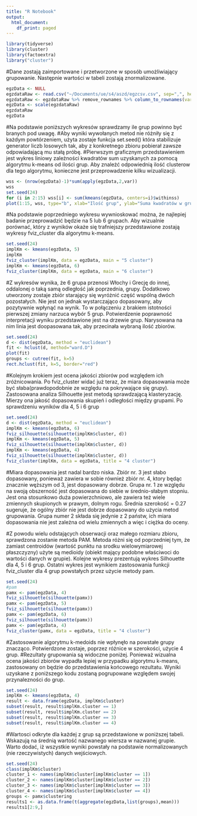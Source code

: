 ```yaml
---
title: "R Notebook"
output:
  html_document:
    df_print: paged
---
```


```r
library(tidyverse)
library(cluster)
library(factoextra)
library("cluster")
```

#Dane zostają zaimportowane i przetworzone w sposób umożliwiający grupowanie. Następnie wartości w tabeli zostają znormalizowane.
```r
egzData <- NULL
egzdataRaw <- read.csv("~/Documents/ue/s4/aszd/egzcsv.csv", sep=",", header=T, dec=".")
egzdataRaw <- egzdataRaw %>% remove_rownames %>% column_to_rownames(var="Country")
egzData <- scale(egzdataRaw)
egzdataRaw
egzData
```

#Na podstawie poniższych wykresów sprawdzamy ile grup powinno być branych pod uwagę.
#Aby wyniki wywołanych metod nie różniły się z każdym powtórzeniem, użyta zostaje funkcja set.seed() która stabilizuje generator liczb losowych tak, aby z konkretnego zbioru pobierał zawsze odpowiadającą mu stałą próbę. 
#Pierwszym graficznym przedstawieniem jest wykres liniowy zależności kwadratów sum uzyskanych za pomocą algorytmu k-means od ilości grup. Aby znależć odpowiednią ilość clusterow dla tego algorytmu, konieczne jest przeprowadzenie kilku wizualizacji. 
```r
wss <- (nrow(egzData)-1)*sum(apply(egzData,2,var))
wss
set.seed(24)
for (i in 2:15) wss[i] <- sum(kmeans(egzData, centers=i)$withinss)
plot(1:15, wss, type="b", xlab="Ilość grup", ylab="Suma kwadratów w grupie")
```


#Na podstawie poprzedniego wykresu wywnioskować można, że najlepiej badanie przeprowadzić będzie na 5 lub 6 grupach. Aby wizualnie porównać, który z wyników okaże się trafniejszy przedstawione zostają wykresy fviz_cluster dla algorytmu k-means.
```r
set.seed(24)
implKm <- kmeans(egzData, 5)
implKm
fviz_cluster(implKm, data = egzData, main = "5 cluster")
implKm <- kmeans(egzData, 6)
fviz_cluster(implKm, data = egzData, main = "6 cluster")
```

#Z wykresów wynika, że 6 grupa przenosi Włochy i Grecję do innej, oddalonej o taką samą odległość jak poprzednia, grupy. Dodatkowo utworzony zostaje zbiór starający się wyróżnić część wspólną dwóch pozostałych. Nie jest on jednak wystarczająco dopasowany, aby pozytywnie wpłynąć na wynik. To w połączeniu z brakiem istotności pierwszej zmiany narzuca wybór 5 grup. Potwierdzenie poprawność interpretacji wyniku przedstawione jest na drzewie grup. Narysowana na nim linia jest doopasowana tak, aby przecinała wybraną ilość zbiorów.
```r
set.seed(24)
d <- dist(egzData, method = "euclidean") 
fit <- hclust(d, method="ward.D") 
plot(fit) 
groups <- cutree(fit, k=5) 
rect.hclust(fit, k=5, border="red")
```


#Kolejnym krokiem jest ocena jakości zbiorów pod względem ich zróżnicowania. Po fviz_cluster widać już teraz, że miara dopasowania może być słaba(prawdopodobnie ze względu na pokrywające się grupy). Zastosowana analiza Silhouette jest metodą sprawdzającą klasteryzację. Mierzy ona jakość dopasowania skupień i odległości między grupami. Po sprawdzeniu wyników dla 4, 5 i 6 grup
```r
set.seed(24)
d <- dist(egzData, method = "euclidean")
implKm <- kmeans(egzData, 6)
fviz_silhouette(silhouette(implKm$cluster, d))
implKm <- kmeans(egzData, 5)
fviz_silhouette(silhouette(implKm$cluster, d))
implKm <- kmeans(egzData, 4)
fviz_silhouette(silhouette(implKm$cluster, d))
fviz_cluster(implKm, data = egzData, title = "4 cluster")
```

#Miara dopasowania jest nadal bardzo niska. Zbiór nr. 3 jest słabo dopasowany, ponieważ zawiera w sobie również zbiór nr. 4, ktory będąc znacznie węższym od 3, jest dopasowany dobrze. Grupa nr. 1 ze względu na swoją obszerność jest dopasowana do siebie w średnio-słabym stopniu. Jest ona stosunkowo duża powierzchniowo, ale zawiera też wiele zmiennych skupionych w prawym, dolnym rogu. Średnia szerokość = 0.27 sugeruje, że ogólny zbiór nie jest dobrze dopasowany do użycia metod grupowania. Grupa numer 2 składa się jedynie z 2 państw, ich miara dopasowania nie jest zależna od wielu zmiennych a więc i ciężka do oceny.

#Z powodu wielu odstających obserwacji oraz małego rozmiaru zbioru, sprawdzona zostanie metoda PAM. Metoda różni się od poprzedniej tym, że zamiast centroidów (wartość punktu na srodku wielowymiarowej płaszczyzny) użyte są medioidy (obiekt mający podobne właściwoci do wartości danych w grupie). Kolejne wykresy prezentują wykres Silhouette dla 4, 5 i 6 grup. Ostatni wykres jest wynikiem zastosowania funkcji fviz_cluster dla 4 grup powstałych przez użycie metody pam.
```r
set.seed(24)
#pam
pamx <- pam(egzData, 4)
fviz_silhouette(silhouette(pamx))
pamx <- pam(egzData, 5)
fviz_silhouette(silhouette(pamx))
pamx <- pam(egzData, 6)
fviz_silhouette(silhouette(pamx))
pamx <- pam(egzData, 4)
fviz_cluster(pamx, data = egzData, title = "4 cluster")
```

#Zastosowanie algorytmu k-medoids nie wpłynęło na powstałe grupy znacząco. Potwierdzone zostaje, poprzez różnice w szerokości, użycie 4 grup. 
#Rezultaty grupowania są widoczne poniżej. Ponieważ wizualna ocena jakości zbiorów wypadła lepiej w przypadku algorytmu k-means, zastosowany on będzie do przedstawienia końcowego rezultatu. Wyniki uzyskane z poniższego kodu zostaną pogrupowane względem swojej przynalezności do grup.
```r
set.seed(24)
implKm <- kmeans(egzData, 4)
result <- data.frame(egzData, implKm$cluster)
subset(result, result$implKm.cluster == 1)
subset(result, result$implKm.cluster == 2)
subset(result, result$implKm.cluster == 3)
subset(result, result$implKm.cluster == 4)
```
#Wartosci odkryte dla każdej z grup są przedstawione w poniższej tabeli. Wskazują na średnią wartość nazwanego wiersza w nazwanej grupie. Warto dodać, iż wszystkie wyniki powstały na podstawie normalizowanych (nie rzeczywistych) danych wejściowych. 
```r
set.seed(24)
class(implKm$cluster)
cluster_1 <- names(implKm$cluster[implKm$cluster == 1])
cluster_2 <- names(implKm$cluster[implKm$cluster == 2])
cluster_3 <- names(implKm$cluster[implKm$cluster == 3])
cluster_4 <- names(implKm$cluster[implKm$cluster == 4])
groups <- pamx$clustering
results1 <- as.data.frame(t(aggregate(egzData,list(groups),mean)))  
results1[2:9,]
```
